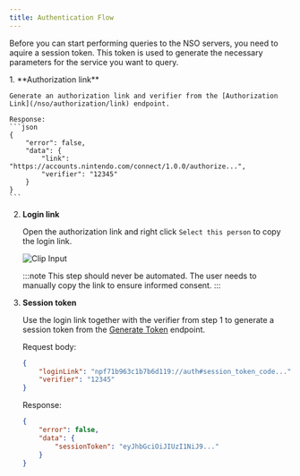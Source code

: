 ```yaml
---
title: Authentication Flow
---
```


Before you can start performing queries to the NSO servers, you need to aquire a session token. This token is used to generate the necessary parameters for the service you want to query.

<Steps>
1. **Authorization link**
   
    Generate an authorization link and verifier from the [Authorization Link](/nso/authorization/link) endpoint.

    Response:
    ```json
    {
        "error": false,
        "data": {
            "link": "https://accounts.nintendo.com/connect/1.0.0/authorize...",
            "verifier": "12345"
        }
    }
    ```
2. **Login link**

    Open the authorization link and right click ``Select this person`` to copy the login link.

    ![Clip Input](../../../assets/images/nso/login-link.png)

    :::note
    This step should never be automated. The user needs to manually copy the link to ensure informed consent.
    :::

3. **Session token**

    Use the login link together with the verifier from step 1 to generate a session token from the [Generate Token](/nso/authorization/sessiontoken) endpoint.

    Request body:
    ```json
    {
        "loginLink": "npf71b963c1b7b6d119://auth#session_token_code...",
        "verifier": "12345"
    }
    ```

    Response:
    ```json
    {
        "error": false,
        "data": {
            "sessionToken": "eyJhbGciOiJIUzI1NiJ9..."
        }
    }
    ```
</Steps>

